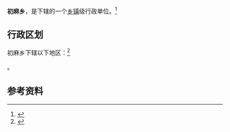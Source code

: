 {{中国乡级行政区|63/21/27/201/000}}

'''初麻乡'''，是{{PRC admin/fullname|63/21/27/201/000|3}}下辖的一个[[乡镇|乡镇]]级行政单位。<ref>{{PRC admin/ref sgc|{{PRC admin/parent|63/21/27/201/000}}}}</ref>

== 行政区划 ==

初麻乡下辖以下地区：<ref>{{PRC admin/ref sgc|63/21/27/201/000}}</ref>

{{PRC admin/children|63/21/27/201/000}}。

== 参考资料 ==

{{reflist}}

{{行政区划小作品}}
{{PRC admin/navcat|63/21/27/201/000}}